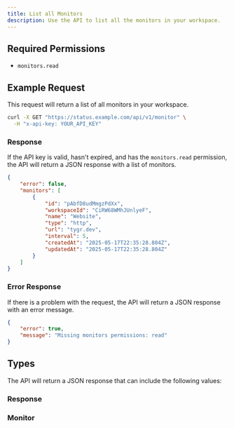```yaml
---
title: List all Monitors
description: Use the API to list all the monitors in your workspace.
---
```


## Required Permissions

-   `monitors.read`

## Example Request

This request will return a list of all monitors in your workspace.

```bash
curl -X GET "https://status.example.com/api/v1/monitor" \
  -H "x-api-key: YOUR_API_KEY"
```

### Response

If the API key is valid, hasn't expired, and has the `monitors.read` permission, the API will return a JSON response with a list of monitors.

```json
{
	"error": false,
	"monitors": [
		{
			"id": "pAbfD8udMmgzPdXx",
			"workspaceId": "CiRW68WMhJUnlyeF",
			"name": "Website",
			"type": "http",
			"url": "tygr.dev",
			"interval": 5,
			"createdAt": "2025-05-17T22:35:28.804Z",
			"updatedAt": "2025-05-17T22:35:28.804Z"
		}
	]
}
```

### Error Response

If there is a problem with the request, the API will return a JSON response with an error message.

```json
{
	"error": true,
	"message": "Missing monitors permissions: read"
}
```

## Types

The API will return a JSON response that can include the following values:

### Response

<AutoTypeTable path="./types/monitor.ts" name="RouteWithMultipleMonitors" />

### Monitor

<AutoTypeTable path="./types/monitor.ts" name="Monitor" />
